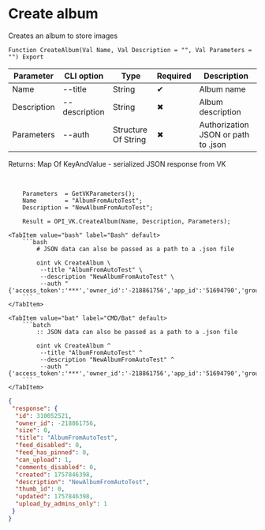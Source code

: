 ﻿---
sidebar_position: 5
description: Create album and other functions to work with VK in the Open Integration Package, a free open-source integration library for 1C:Enterprise 8, OneScript and CLI
keywords: [1C, 1С, 1С:Enterprise, 1С:Enterprise 8.3, API, Integration, Services, Exchange, OneScript, CLI, VK]
---


# Create album
 Creates an album to store images



`Function CreateAlbum(Val Name, Val Description = "", Val Parameters = "") Export`

  | Parameter | CLI option | Type | Required | Description |
  |-|-|-|-|-|
  | Name | --title | String | &#x2714; | Album name |
  | Description | --description | String | &#x2716; | Album description |
  | Parameters | --auth | Structure Of String | &#x2716; | Authorization JSON or path to .json |

  
  Returns:  Map Of KeyAndValue - serialized JSON response from VK

<br/>




```bsl title="1C:Enterprise/OneScript code example"
    Parameters  = GetVKParameters();
    Name        = "AlbumFromAutoTest";
    Description = "NewAlbumFromAutoTest";

    Result = OPI_VK.CreateAlbum(Name, Description, Parameters);
```
 

 <Tabs>
  
    <TabItem value="bash" label="Bash" default>
        ```bash
            # JSON data can also be passed as a path to a .json file
            
            oint vk CreateAlbum \
             --title "AlbumFromAutoTest" \
             --description "NewAlbumFromAutoTest" \
             --auth "{'access_token':'***','owner_id':'-218861756','app_id':'51694790','group_id':'218861756'}"
        ```
    </TabItem>
  
    <TabItem value="bat" label="CMD/Bat" default>
        ```batch
            :: JSON data can also be passed as a path to a .json file
            
            oint vk CreateAlbum ^
             --title "AlbumFromAutoTest" ^
             --description "NewAlbumFromAutoTest" ^
             --auth "{'access_token':'***','owner_id':'-218861756','app_id':'51694790','group_id':'218861756'}"
        ```
    </TabItem>
</Tabs>


```json title="Result"
{
 "response": {
  "id": 310052521,
  "owner_id": -218861756,
  "size": 0,
  "title": "AlbumFromAutoTest",
  "feed_disabled": 0,
  "feed_has_pinned": 0,
  "can_upload": 1,
  "comments_disabled": 0,
  "created": 1757846398,
  "description": "NewAlbumFromAutoTest",
  "thumb_id": 0,
  "updated": 1757846398,
  "upload_by_admins_only": 1
 }
}
```

